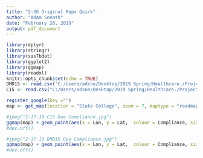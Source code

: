 ---
title: "2-26 Original Maps Quick"
author: "Adam Sneath"
date: "February 26, 2019"
output: pdf_document
---

```{r setup, include=FALSE}
library(dplyr)
library(stringr)
library(sas7bdat)
library(ggplot2)
library(ggmap)
library(readxl)
knitr::opts_chunk$set(echo = TRUE)
DMD15 <- read.csv("C:/Users/adsne/Desktop/2019 Spring/Healthcare./Project/Measures/DMD15.csv")
C15 <- read.csv("C:/Users/adsne/Desktop/2019 Spring/Healthcare./Project/Measures/C15.csv")
```

```{r}
register_google(key ="")
map <- get_map(location = "State College", zoom = 7, maptype = "roadmap", source = "google", color = "color")
```

```{r C15 Geo Compliance}
#jpeg("2-17-19 C15 Geo Compliance.jpg")
ggmap(map) + geom_point(aes(x = Lon, y = Lat,  colour = Compliance, size=Denominator),data = C15, alpha = 0.7) + xlab("Latitude") + ylab("Longitude") + ggtitle("C15 Compliance by Location")
#dev.off()
```

```{r DMD15 Geo Compliance}
#jpeg("2-17-19 DMD15 Geo Compliance.jpg")
ggmap(map) + geom_point(aes(x = Lon, y = Lat,  colour = Compliance, size=Denominator),data = DMD15, alpha = 0.7) + xlab("Latitude") + ylab("Longitude") + ggtitle("DMD15 Compliance by Location")
#dev.off()
```
